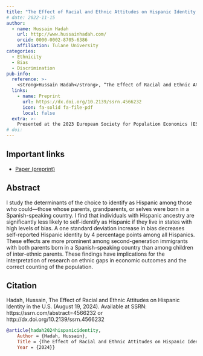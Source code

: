 ```yaml
---
title: "The Effect of Racial and Ethnic Attitudes on Hispanic Identity in the U.S."
# date: 2022-11-15
author:
  - name: Hussain Hadah
    url: http://www.hussainhadah.com/
    orcid: 0000-0002-8705-6386
    affiliation: Tulane University
categories: 
  - Ethnicity
  - Bias
  - Discrimination
pub-info:
  reference: >-
    <strong>Hussain Hadah</strong>, “The Effect of Racial and Ethnic Attitudes on Hispanic Identity in the U.S." <em>Southern Economic Journal</em>, conditionally accepted
  links:
    - name: Preprint
      url: https://dx.doi.org/10.2139/ssrn.4566232
      icon: fa-solid fa-file-pdf
      local: false
  extra: >-
    Presented at the 2023 European Society for Population Economics (ESPE) conference and the 93<sup>rd</sup> Southern Economic Association Annual Meeting.
# doi: 
---
```


## Important links

- [Paper (preprint)](https://dx.doi.org/10.2139/ssrn.4566232)

## Abstract

I study the determinants of the choice to identify as Hispanic among those who could—those whose parents, grandparents, or selves were born in a Spanish-speaking country. I find that individuals with Hispanic ancestry are significantly less likely to self-identify as Hispanic if they live in states with high levels of bias. A one standard deviation increase in bias decreases self-reported Hispanic identity by 4 percentage points among all Hispanics. These effects are more prominent among second-generation immigrants with both parents born in a Spanish-speaking country than among children of inter-ethnic parents. These findings have implications for the interpretation of research on ethnic gaps in economic outcomes and the correct counting of the population.

## Citation

Hadah, Hussain, The Effect of Racial and Ethnic Attitudes on Hispanic Identity in the U.S. (August 19, 2024). Available at SSRN: https://ssrn.com/abstract=4566232 or http://dx.doi.org/10.2139/ssrn.4566232

```bibtex
@article{hadah2024hispanicidentity,
    Author = {Hadah, Hussain},
    Title = {The Effect of Racial and Ethnic Attitudes on Hispanic Identity in the U.S.},
    Year = {2024}}
```